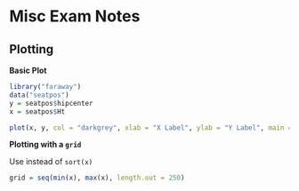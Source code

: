 # Misc Exam Notes

## Plotting

**Basic Plot**
```r
library("faraway")
data("seatpos")
y = seatpos$hipcenter
x = seatpos$Ht
```

```r
plot(x, y, col = "darkgrey", xlab = "X Label", ylab = "Y Label", main = "Title", bty = 'l', pch = 16)
```

**Plotting with a `grid`**

Use instead of `sort(x)`
```r
grid = seq(min(x), max(x), length.out = 250) 
```